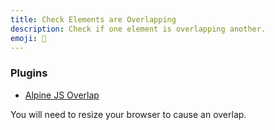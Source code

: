 ```yaml
---
title: Check Elements are Overlapping
description: Check if one element is overlapping another.
emoji: 🥞
---
```


### Plugins

- [Alpine JS Overlap](https://github.com/markmead/alpinejs-overlap)

You will need to resize your browser to cause an overlap.

<Preview componentId="check-overlapping-elements" />
